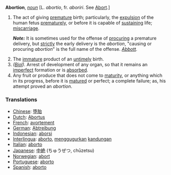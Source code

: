 '''Abortion''', ''[[noun (part of speech)|noun]]'' [L. ''abortio'', fr. ''aboriri''. See [[Abort]].]

<ol>
<li>The act of giving [[premature]] birth; particularly, the [[expulsion]] of the human fetus [[prematurely]], or before it is capable of [[sustaining]] life; [[miscarriage]].

'''''Note:''''' It is sometimes used for the offense of [[procuring]] a premature delivery, but [[strictly]] the early delivery is the ''abortion'', "causing or procuring ''abortion''" is the full name of the offense. ''[[Abbott (source)|Abbott]].''

<li> The [[immature]] product of an [[untimely]] birth.

<li> ''([[Biol (subject)|Biol]]).'' Arrest of development of any organ, so that it remains an [[imperfect]] formation or is [[absorbed]].

<li> Any fruit or produce that does not come to [[maturity]], or anything which in its progress, before it is [[matured]] or perfect; a complete failure; as, his attempt proved an ''abortion''.
</ol>

=== Translations ===
*[[Chinese]]: [[堕胎]]
*[[Dutch]]: [[Abortus]]
*[[French]]: [[avortement]]
*[[German]]: [[Abtreibung]]
*[[Indonesian]]: [[aborsi]]
*[[Interlingua]]: [[aborto]], [[gugur|menggugurkan]] [[kandung|kandungan]]
*[[Italian]]: [[aborto]]
*[[Japanese]]: [[中絶]] (ちゅうぜつ, chūzetsu)
*[[Norwegian]]: [[abort]]
*[[Portuguese]]: [[aborto]]
*[[Spanish]]: [[aborto]]